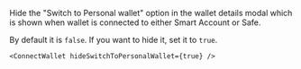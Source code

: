 
Hide the "Switch to Personal wallet" option in the wallet details modal which is shown when wallet is connected to either Smart Account or Safe.

By default it is `false`. If you want to hide it, set it to `true`.

```tsx
<ConnectWallet hideSwitchToPersonalWallet={true} />
```

<DocImage src={SwitchToPersonalImage} />
